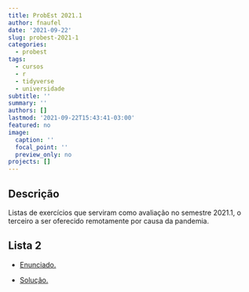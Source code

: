 ```yaml
---
title: ProbEst 2021.1
author: fnaufel
date: '2021-09-22'
slug: probest-2021-1
categories:
  - probest
tags:
  - cursos
  - r
  - tidyverse
  - universidade
subtitle: ''
summary: ''
authors: []
lastmod: '2021-09-22T15:43:41-03:00'
featured: no
image:
  caption: ''
  focal_point: ''
  preview_only: no
projects: []
---
```


## Descrição

Listas de exercícios que serviram como avaliação no semestre 2021.1, o terceiro a ser oferecido remotamente por causa da pandemia.


## Lista 2

* [Enunciado.](/site/static/Probest/2021.1/lista2.html){target="_blank"}

* [Solução.](/site/static/Probest/2021.1/lista2-gab.html){target="_blank"}

